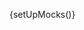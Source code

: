 
{setUpMocks()}

<Meta
  title="Modular Checkout/Examples/Layout 2"
  Components="justifi-modular-checkout"
  of={JustifiModularCheckoutExampleTwo}
/>

<Title />

---

A complete checkout page example featuring a modern e-commerce layout with a two-column design. This example demonstrates how to integrate the modular checkout components within a full page layout including header, shipping information, payment methods, and shopping cart summary.

The layout includes:

- **Header**: Brand logo and navigation with shopping cart icon
- **Shipping Section**: Pre-filled shipping information with edit functionality
- **Payment Method Section**: PayPal button and credit card form with postal code
- **Shopping Cart**: Order summary with item details and totals

This example uses the `justifi-card-form` and `justifi-postal-code-form` components within the `justifi-modular-checkout` wrapper, styled with CSS parts to match the design system.

# Example Usage

---

<ComponentBox>
  <div style={{
    fontFamily: '-apple-system, BlinkMacSystemFont, "Segoe UI", Roboto, sans-serif',
    margin: 0,
    padding: 0,
    backgroundColor: '#ffffff',
    color: '#000000'
  }}>
    <div style={{
      display: 'flex',
      justifyContent: 'space-between',
      alignItems: 'center',
      padding: '20px 40px',
      borderBottom: '1px solid #e0e0e0'
    }}>
      <div style={{
        fontSize: '24px',
        fontWeight: 'bold'
      }}>
        <span style={{color: '#2d5a27'}}>JustiFi</span>
        <span style={{color: '#4a7c59'}}>BREW</span>
      </div>
      <div style={{
        display: 'flex',
        alignItems: 'center',
        gap: '30px'
      }}>
        <a href="#" style={{
          textDecoration: 'none',
          color: '#000000',
          fontWeight: 500,
          textTransform: 'uppercase',
          fontSize: '14px'
        }}>SHOP</a>
        <a href="#" style={{
          textDecoration: 'none',
          color: '#000000',
          fontWeight: 500,
          textTransform: 'uppercase',
          fontSize: '14px'
        }}>LEARN</a>
        <div style={{
          position: 'relative',
          cursor: 'pointer'
        }}>
          🛒
          <div style={{
            position: 'absolute',
            top: '-8px',
            right: '-8px',
            backgroundColor: '#000000',
            color: '#ffffff',
            borderRadius: '50%',
            width: '18px',
            height: '18px',
            display: 'flex',
            alignItems: 'center',
            justifyContent: 'center',
            fontSize: '12px',
            fontWeight: 'bold'
          }}>1</div>
        </div>
      </div>
    </div>

    <div style={{
      display: 'flex',
      maxWidth: '1200px',
      margin: '0 auto',
      padding: '40px 20px',
      gap: '40px'
    }}>
      <div style={{flex: 2}}>
        <h1 style={{
          fontSize: '28px',
          fontWeight: 'bold',
          marginBottom: '30px',
          color: '#000000'
        }}>Checkout</h1>

        <hr style={{
          margin: '30px 0',
          border: 'none',
          borderTop: '1px solid #e0e0e0'
        }} />

        <div style={{marginBottom: '30px'}}>
          <div style={{
            display: 'flex',
            justifyContent: 'space-between',
            alignItems: 'center',
            marginBottom: '15px'
          }}>
            <h2 style={{
              fontSize: '18px',
              fontWeight: 'bold',
              color: '#000000'
            }}>Shipping</h2>
            <a href="#" style={{
              color: '#2d5a27',
              textDecoration: 'none',
              fontSize: '14px',
              cursor: 'pointer'
            }}>Edit</a>
          </div>
          <div style={{
            lineHeight: 1.6,
            color: '#000000'
          }}>
            <div>John Doe</div>
            <div>123 Main St, Anytown, USA</div>
            <div>Standard Shipping: Free</div>
            <div style={{fontWeight: 'bold'}}>Arrive Thursday, October 31st</div>
          </div>
        </div>

        <hr style={{
          margin: '30px 0',
          border: 'none',
          borderTop: '1px solid #e0e0e0'
        }} />

        <div style={{marginBottom: '30px'}}>
          <h2 style={{
            fontSize: '18px',
            fontWeight: 'bold',
            color: '#000000',
            border: 'none'
          }}>Payment Method</h2>

          <button style={{
            width: '100%',
            backgroundColor: '#ffc439',
            border: 'none',
            padding: '15px',
            borderRadius: '4px',
            color: '#ffffff',
            fontSize: '16px',
            fontWeight: 'bold',
            cursor: 'pointer',
            marginBottom: '20px',
            display: 'flex',
            alignItems: 'center',
            justifyContent: 'center',
            gap: '10px'
          }}>
            <span>PayPal</span>
          </button>

          <div style={{
            textAlign: 'center',
            margin: '20px 0',
            position: 'relative'
          }}>
            <div style={{
              position: 'absolute',
              top: '50%',
              left: '15%',
              height: '1px',
              backgroundColor: '#e0e0e0',
              width: '30%'
            }}></div>
            <span style={{
              backgroundColor: '#ffffff',
              padding: '0 15px',
              color: '#666666',
              fontSize: '14px'
            }}>or</span>
            <div style={{
              position: 'absolute',
              top: '50%',
              right: '15%',
              height: '1px',
              backgroundColor: '#e0e0e0',
              width: '30%'
            }}></div>
          </div>

          <justifi-modular-checkout
            auth-token="authToken"
            account-id="acc_123"
            checkout-id="cho_123"
          >
            <div style={{
              display: 'flex',
              flexDirection: 'column',
              gap: '15px',
              marginBottom: '20px'
            }}>
              <justifi-card-form />
              <justifi-postal-code-form />
            </div>
          </justifi-modular-checkout>

          <button style={{
            width: '100%',
            backgroundColor: '#2d5a27',
            border: 'none',
            padding: '15px',
            borderRadius: '4px',
            color: '#ffffff',
            fontSize: '16px',
            fontWeight: 'bold',
            textTransform: 'uppercase',
            cursor: 'pointer',
            marginTop: '20px'
          }} id="submit-button">
            <span>PLACE ORDER</span>
          </button>

          <div style={{
            fontSize: '12px',
            color: '#666666',
            marginTop: '10px',
            textAlign: 'center'
          }}>
            By clicking Place Order you agree to the <a href="#" style={{
              color: '#2d5a27',
              textDecoration: 'none'
            }}>Terms & Conditions.</a>
          </div>
        </div>
      </div>

      <div style={{flex: 1}}>
        <div style={{
          border: '1px solid #e0e0e0',
          borderRadius: '4px',
          padding: '20px',
          backgroundColor: '#ffffff'
        }}>
          <div style={{
            display: 'flex',
            justifyContent: 'space-between',
            alignItems: 'center',
            marginBottom: '20px'
          }}>
            <h2 style={{
              fontSize: '18px',
              fontWeight: 'bold',
              color: '#000000'
            }}>Shopping Cart</h2>
            <a href="#" style={{
              color: '#2d5a27',
              textDecoration: 'none',
              fontSize: '14px',
              cursor: 'pointer'
            }}>Edit</a>
          </div>

          <div style={{marginBottom: '20px'}}>
            <div style={{
              display: 'flex',
              justifyContent: 'space-between',
              marginBottom: '8px',
              fontSize: '14px'
            }}>
              <span>Subtotal</span>
              <span>$38.00</span>
            </div>
            <div style={{
              display: 'flex',
              justifyContent: 'space-between',
              marginBottom: '8px',
              fontSize: '14px'
            }}>
              <span>Shipping Fee</span>
              <span>Free</span>
            </div>
            <div style={{
              display: 'flex',
              justifyContent: 'space-between',
              marginBottom: '8px',
              fontSize: '14px'
            }}>
              <span>Tax</span>
              <span>$4.00</span>
            </div>
            <div style={{
              display: 'flex',
              justifyContent: 'space-between',
              fontWeight: 'bold',
              fontSize: '16px',
              borderTop: '1px solid #e0e0e0',
              paddingTop: '10px',
              marginTop: '10px'
            }}>
              <span>Order Total</span>
              <span>$42.00</span>
            </div>
          </div>

          <div style={{
            borderTop: '1px solid #e0e0e0',
            paddingTop: '15px'
          }}>
            <div style={{
              display: 'grid',
              gridTemplateColumns: '2fr 1fr 1fr',
              gap: '10px',
              marginBottom: '15px',
              fontSize: '12px',
              color: '#666666',
              textTransform: 'uppercase',
              fontWeight: 500
            }}>
              <span>ITEM</span>
              <span style={{textAlign: 'center'}}>QTY</span>
              <span style={{textAlign: 'right'}}>PRICE</span>
            </div>
            <div style={{
              display: 'grid',
              gridTemplateColumns: '2fr 1fr 1fr',
              gap: '10px',
              alignItems: 'start'
            }}>
              <div>
                <div style={{
                  fontWeight: 500,
                  color: '#000000'
                }}>Drip Coffee Funnel</div>
                <div style={{
                  fontSize: '12px',
                  color: '#666666',
                  marginTop: '2px'
                }}>8 cups / 64 ounces</div>
              </div>
              <div style={{
                textAlign: 'center',
                color: '#000000'
              }}>1</div>
              <div style={{
                textAlign: 'right',
                color: '#000000'
              }}>$38.00</div>
            </div>
          </div>
        </div>
      </div>
    </div>

  </div>
</ComponentBox>

---

<Source dark language="html" code={codeExampleFull} />
